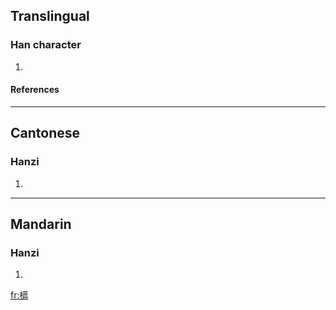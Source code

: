 ==Translingual==
===Han character===
{{Han char|rn=75|rad=木|as=15|sn=19|four=4491<sub>6</sub>|canj=木廿尸口 (DTSR)}}
# {{defn|Han|sort=木15}}
====References====
{{Han ref|kx=0560.180|dkj=15811|dj=0949.180|hdz=21312.030|uh=6AD9|ud=27353|bh=F250|bd=62032}}

----
==Cantonese==
===Hanzi===
{{yue-hanzi|jyut=|y=au1}}
# {{defn|Cantonese}}

----
==Mandarin==
===Hanzi===
{{cmn-hanzi|pin=[[ōu]] ([[ou1]])|wg=ou<sup>1</sup>}}
# {{defn|Mandarin}}

[[fr:櫙]]